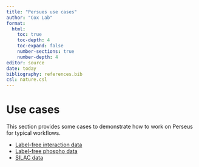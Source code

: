 ```yaml
---
title: "Persues use cases"
author: "Cox Lab"
format: 
  html:
    toc: true
    toc-depth: 4
    toc-expand: false
    number-sections: true
    number-depth: 4
editor: source
date: today
bibliography: references.bib
csl: nature.csl
---
```


# Use cases

This section provides some cases to demonstrate how to work on Perseus for typical workflows.

* [Label-free interaction data](interactions.html)
* [Label-free phospho data](modifications.html)
* [SILAC data](silac.html)

<!-- Internal users can find one more use case: 

* [Basic label-free data](labelfree) [[perseus:internal:use_cases:|]]
-->
